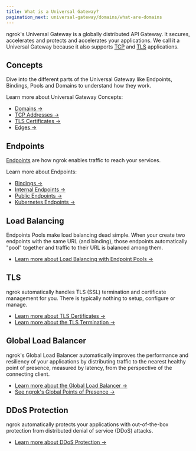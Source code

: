 ```yaml
---
title: What is a Universal Gateway?
pagination_next: universal-gateway/domains/what-are-domains
---
```


ngrok's Universal Gateway is a globally distributed API Gateway. It secures,
accelerates and protects and accelerates your applications. We call it a
Universal Gateway because it also supports
[TCP](/universal-gateway/tcp/) and
[TLS](/universal-gateway/tls/) applications.

## Concepts

Dive into the different parts of the Universal Gateway like Endpoints,
Bindings, Pools and Domains to understand how they work.

Learn more about Universal Gateway Concepts:

- [Domains →](/universal-gateway/domains/what-are-domains/)
- [TCP Addresses →](/universal-gateway/tcp-addresses/what-are-tcp-addresses/)
- [TLS Certificates →](/universal-gateway/tls-certificates/how-does-ngrok-handle-tls/)
- [Edges →](/universal-gateway/edges/)

## Endpoints

[Endpoints](/universal-gateway/endpoints/) are how ngrok enables traffic to reach your services.

Learn more about Endpoints:

- [Bindings →](/universal-gateway/bindings/)
- [Internal Endpoints →](/universal-gateway/internal-endpoints/)
- [Public Endpoints →](/universal-gateway/public-endpoints/)
- [Kubernetes Endpoints →](/universal-gateway/kubernetes-endpoints/)

## Load Balancing

Endpoints Pools make load balancing dead simple. When your create two endpoints
with the same URL (and binding), those endpoints automatically "pool" together
and traffic to their URL is balanced among them.

- [Learn more about Load Balancing with Endpoint Pools →](/universal-gateway/endpoint-pooling/)

## TLS

ngrok automatically handles TLS (SSL) termination and certificate management
for you. There is typically nothing to setup, configure or manage.

- [Learn more about TLS Certificates →](/universal-gateway/tls-certificates/how-does-ngrok-handle-tls/)
- [Learn more about the TLS Termination →](/universal-gateway/tls-termination/)

## Global Load Balancer

ngrok's Global Load Balancer automatically improves the performance and
resiliency of your applications by distributing traffic to the nearest healthy
point of presence, measured by latency, from the perspective of the connecting
client.

- [Learn more about the Global Load Balancer →](/universal-gateway/global-load-balancer/)
- [See ngrok's Global Points of Presence →](/universal-gateway/points-of-presence)

## DDoS Protection

ngrok automatically protects your applications with out-of-the-box protection
from distributed denial of service (DDoS) attacks.

- [Learn more about DDoS Protection →](/universal-gateway/ddos-protection)
